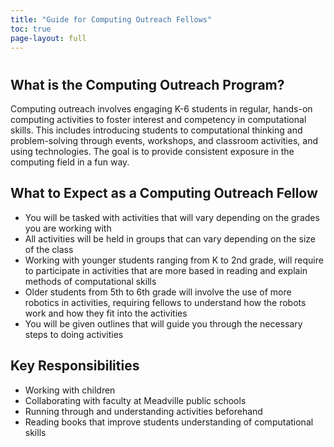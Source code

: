 ```yaml
---
title: "Guide for Computing Outreach Fellows"
toc: true
page-layout: full
---
```

#

## What is the Computing Outreach Program?

Computing outreach involves engaging K-6 students in regular, hands-on computing activities to foster interest and competency in computational skills. This includes introducing students to computational thinking and problem-solving through events, workshops, and classroom activities, and using technologies. The goal is to provide consistent exposure in the computing field in a fun way.

## What to Expect as a Computing Outreach Fellow

* You will be tasked with activities that will vary depending on the grades you are working with
* All activities will be held in groups that can vary depending on the size of the class
* Working with younger students ranging from K to 2nd grade, will require to participate in activities that are more based in reading and explain methods of computational skills
* Older students from 5th to 6th grade will involve the use of more robotics in activities, requiring fellows to understand how the robots work and how they fit into the activities
* You will be given outlines that will guide you through the necessary steps to doing activities

## Key Responsibilities

* Working with children
* Collaborating with faculty at Meadville public schools
* Running through and understanding activities beforehand
* Reading books that improve students understanding of computational skills
